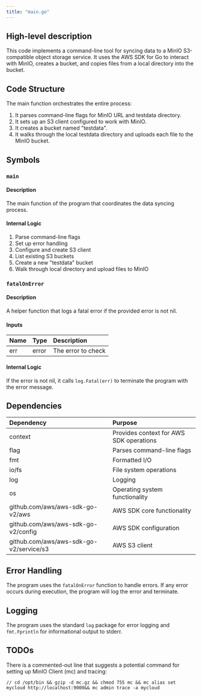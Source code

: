 ```yaml
---
title: "main.go"
---
```


## High-level description
This code implements a command-line tool for syncing data to a MinIO S3-compatible object storage service. It uses the AWS SDK for Go to interact with MinIO, creates a bucket, and copies files from a local directory into the bucket.

## Code Structure
The main function orchestrates the entire process:
1. It parses command-line flags for MinIO URL and testdata directory.
2. It sets up an S3 client configured to work with MinIO.
3. It creates a bucket named "testdata".
4. It walks through the local testdata directory and uploads each file to the MinIO bucket.

## Symbols

### `main`
#### Description
The main function of the program that coordinates the data syncing process.

#### Internal Logic
1. Parse command-line flags
2. Set up error handling
3. Configure and create S3 client
4. List existing S3 buckets
5. Create a new "testdata" bucket
6. Walk through local directory and upload files to MinIO

### `fatalOnError`
#### Description
A helper function that logs a fatal error if the provided error is not nil.

#### Inputs
| Name | Type | Description |
|:-----|:-----|:------------|
| err | error | The error to check |

#### Internal Logic
If the error is not nil, it calls `log.Fatal(err)` to terminate the program with the error message.

## Dependencies
| Dependency | Purpose |
|:-----------|:--------|
| context | Provides context for AWS SDK operations |
| flag | Parses command-line flags |
| fmt | Formatted I/O |
| io/fs | File system operations |
| log | Logging |
| os | Operating system functionality |
| github.com/aws/aws-sdk-go-v2/aws | AWS SDK core functionality |
| github.com/aws/aws-sdk-go-v2/config | AWS SDK configuration |
| github.com/aws/aws-sdk-go-v2/service/s3 | AWS S3 client |

## Error Handling
The program uses the `fatalOnError` function to handle errors. If any error occurs during execution, the program will log the error and terminate.

## Logging
The program uses the standard `log` package for error logging and `fmt.Fprintln` for informational output to stderr.

## TODOs
There is a commented-out line that suggests a potential command for setting up MinIO Client (mc) and tracing:
```
// cd /opt/bin && gzip -d mc.gz && chmod 755 mc && mc alias set mycloud http://localhost:9000&& mc admin trace -a mycloud
```